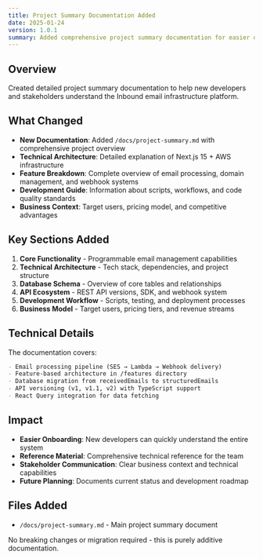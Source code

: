 ```yaml
---
title: Project Summary Documentation Added
date: 2025-01-24
version: 1.0.1
summary: Added comprehensive project summary documentation for easier onboarding and reference
---
```


## Overview
Created detailed project summary documentation to help new developers and stakeholders understand the Inbound email infrastructure platform.

## What Changed
- **New Documentation**: Added `/docs/project-summary.md` with comprehensive project overview
- **Technical Architecture**: Detailed explanation of Next.js 15 + AWS infrastructure 
- **Feature Breakdown**: Complete overview of email processing, domain management, and webhook systems
- **Development Guide**: Information about scripts, workflows, and code quality standards
- **Business Context**: Target users, pricing model, and competitive advantages

## Key Sections Added
1. **Core Functionality** - Programmable email management capabilities
2. **Technical Architecture** - Tech stack, dependencies, and project structure
3. **Database Schema** - Overview of core tables and relationships  
4. **API Ecosystem** - REST API versions, SDK, and webhook system
5. **Development Workflow** - Scripts, testing, and deployment processes
6. **Business Model** - Target users, pricing tiers, and revenue streams

## Technical Details
The documentation covers:
```markdown
- Email processing pipeline (SES → Lambda → Webhook delivery)
- Feature-based architecture in /features directory
- Database migration from receivedEmails to structuredEmails
- API versioning (v1, v1.1, v2) with TypeScript support
- React Query integration for data fetching
```

## Impact
- **Easier Onboarding**: New developers can quickly understand the entire system
- **Reference Material**: Comprehensive technical reference for the team
- **Stakeholder Communication**: Clear business context and technical capabilities
- **Future Planning**: Documents current status and development roadmap

## Files Added
- `/docs/project-summary.md` - Main project summary document

No breaking changes or migration required - this is purely additive documentation.